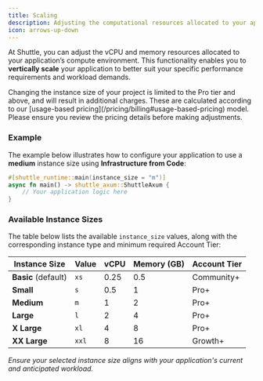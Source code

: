 ```yaml
---
title: Scaling
description: Adjusting the computational resources allocated to your application
icon: arrows-up-down
---
```


At Shuttle, you can adjust the vCPU and memory resources allocated to your application’s compute environment.
This functionality enables you to **vertically scale** your application to better suit your specific performance requirements and workload demands.

<Warning>
Changing the instance size of your project is limited to the Pro tier and above, and will result in additional charges. These are calculated according to our [usage-based pricing](/pricing/billing#usage-based-pricing) model. Please ensure you review the pricing details before making adjustments.
</Warning>

### Example

The example below illustrates how to configure your application to use a **medium** instance size using **<Tooltip tip="Provisioning resources directly from your code, instead of having to deal with complex consoles and yaml files">Infrastructure from Code</Tooltip>**:

```rust main.rs
#[shuttle_runtime::main(instance_size = "m")]
async fn main() -> shuttle_axum::ShuttleAxum {
    // Your application logic here
}
```

### Available Instance Sizes

The table below lists the available `instance_size` values, along with the corresponding instance type and minimum required Account Tier:

| Instance Size | Value | vCPU | Memory (GB) | Account Tier |
| --- | --- | --- | --- | --- |
| **Basic** (default) | `xs` | 0.25 | 0.5 | Community+ |
| **Small** | `s` | 0.5 | 1 | Pro+ |
| **Medium** | `m` | 1 | 2 | Pro+ |
| **Large** | `l` | 2 | 4 | Pro+ |
| **X Large** | `xl` | 4 | 8 | Pro+ |
| **XX Large** | `xxl` | 8 | 16 | Growth+ |

_Ensure your selected instance size aligns with your application's current and anticipated workload._
